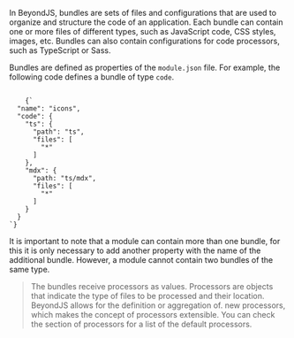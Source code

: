 
<DocHeader pretitle="Modules" title="Bundles" />

In BeyondJS, bundles are sets of files and configurations that are used to organize and
structure the code of an application. Each bundle can contain one or more files of different types,
such as JavaScript code, CSS styles, images, etc. Bundles can also contain configurations
for code processors, such as TypeScript or Sass.

Bundles are defined as properties of the `module.json` file. For example,
the following code defines a bundle of type `code`.

<Code>
    {`
  "name": "icons",
  "code": {
    "ts": {
      "path": "ts",
      "files": [
        "*"
      ]
    },
    "mdx": {
      "path: "ts/mdx",
      "files": [
        "*"
      ]
    }
  }
`}
</Code>

It is important to note that a module can contain more than one bundle,
for this it is only necessary to add another property with the name of the additional bundle.
However, a module cannot contain two bundles of the same type.

> The bundles receive processors as values. Processors are objects that indicate
> the type of files to be processed and their location. BeyondJS allows for the definition or aggregation of.
> new processors, which makes the concept of processors extensible. You can check the section
> of processors for a list of the default processors.

<Title tag="h3" text="Bundles definition" />

Imagine you need to create the interface of a registration form.
The registration form could be divided into two layers:

-   the user interface based on HTML code and the screen styles.
-   The logic associated with validations and functionalities.

To carry out the development, it is necessary to create some files in Typescript
that include the logic and elements of the interface, as well as other style files.
In <BeyondJS/>, this involves working with at least two basic processors:
Typescript and Sass. The former generates JavaScript code and the latter generates CSS code.

As explained above, the ability of a bundle to generate one or several
final files depends on the processors included in its packaging.
If only JavaScript code needs to be created, a single file is generated.
If, on the other hand, CSS code is also needed, two files are generated.

<Title tag="h2" text="Traversal Bundles" />
The transversal bundles, are defined the same as the other bundles, but have a particularity that offers productive advantages:
the code of a traversal bundle is compiled into a single file.

BeyondJS places, integrates and unifies them in a single bundle or final file. Start bundles are a clear example of this, allowing the programmer to define the logic to be executed at application startup.

<Title tag="h2" text="Bundle types" />

-   **Widget**: They contain the code of a web-component.
    Pages and layouts are handled as widgets. You can read more about this bundle type at.
    {" "}
    <Link href="/widgets">The Widgets section.</Link>.
-   **Code**: Bundle that allows you to create various functionalities to be consumed from another bundle or module. Supports multi-processor integration.
-   TS (Typescript)\*\*: only supports the processor for handling typescript files.
-   Bridge\*\*: backend code bundle, which generates client code and provides the websocket connection to connect the client and the backend.
-   Backend**: only supports code to be executed in execution environments such as **Node** or **Deno\*\*.
-   Vue\*\*: Bundle specific for module management with the Vue Framework.
-   Svelte\*\*: specific for Svelte code management and its single file component structure.
-   Start\*\*: Transversal Bundle, useful if it is required to execute logic when starting the application.
-   Text-start\*\*: Transversal Bundle, which  
     allows to handle multi-language texts
    required at application start-up.
    application start-up.

<NextLinks items={["modules/processors", "frontend/widgets"]} />
